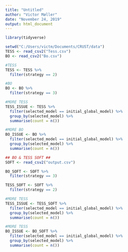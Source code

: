 ```yaml
---
title: "Untitled"
author: "Victor Møller"
date: "November 24, 2019"
output: html_document
---
```


```r

library(tidyverse)

setwd("C:/Users/victm/Documents/CRUST/data")
TESS <- read_csv2("Tess.csv")
BO <- read_csv2("Bo.csv")

#TESS
TESS <- TESS %>%
  filter(strategy == 2)

#BO 
BO <- BO %>%
  filter(strategy == 3)

#MORE TESS
TESS_ISSUE <- TESS %>%
  filter(selected_model == initial_global_model) %>%
  group_by(selected_model) %>%
  summarise(count = n())

#MORE BO
BO_ISSUE <- BO %>%
  filter(selected_model == initial_global_model) %>%
  group_by(selected_model) %>%
  summarise(count = n())

## BO & TESS SOFT ##
SOFT <- read_csv2("output.csv")

BO_SOFT <- SOFT %>%
  filter(strategy == 3)

TESS_SOFT <- SOFT %>%
  filter(strategy == 2)

#MORE TESS
TESS_ISSUE <- TESS_SOFT %>%
  filter(selected_model == initial_global_model) %>%
  group_by(selected_model) %>%
  summarise(count = n())

#MORE TESS
BO_ISSUE <- BO_SOFT %>%
  filter(selected_model == initial_global_model) %>%
  group_by(selected_model) %>%
  summarise(count = n())

```

